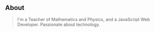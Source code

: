 ## About

> I'm a Teacher of Mathematics and Physics, and a JavaScript Web Developer. Passionate about technology.

